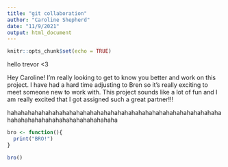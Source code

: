 ```yaml
---
title: "git collaboration"
author: "Caroline Shepherd"
date: "11/9/2021"
output: html_document
---
```


```r
knitr::opts_chunk$set(echo = TRUE)
```

hello trevor <3

Hey Caroline! I'm really looking to get to know you better and work on this project. I have had a hard time adjusting to Bren so it's really exciting to meet someone new to work with. This project sounds like a lot of fun and I am really excited that I got assigned such a great partner!!!

hahahahahahahahahahahahahahahahahahahahahahahahahahahahahahahahahahahahahahahahahahahahahahaha

```r
bro <- function(){
  print("BRO!")
}

bro()
```